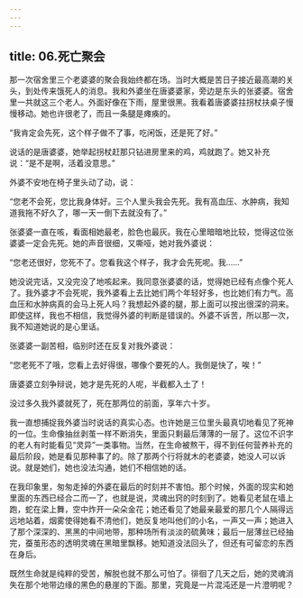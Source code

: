 ```yaml
---
---
---
```

title: 06.死亡聚会
---




那一次宿舍里三个老婆婆的聚会我始终都在场。当时大概是苦日子接近最高潮的关头，到处传来饿死人的消息。我和外婆坐在唐婆婆家，旁边是东头的张婆婆。宿舍里一共就这三个老人。外面好像在下雨，屋里很黑。我看着唐婆婆拄拐杖扶桌子慢慢移动。她也许很老了，而且一条腿是瘫痪的。

“我肯定会先死，这个样子做不了事，吃闲饭，还是死了好。”

说话的是唐婆婆，她举起拐杖赶那只钻进房里来的鸡，鸡就跑了。她又补充说：“是不是啊，活着没意思。”

外婆不安地在椅子里头动了动，说：

“您老不会死，您比我身体好。三个人里头我会先死。我有高血压、水肿病，我知道我拖不好久了，哪一天一倒下去就没有了。”

张婆婆一直在咳，看面相她最老，脸色也最灰。我在心里暗暗地比较，觉得这位张婆婆一定会先死。她的声音很细，又嘶哑，她对我外婆说：

“您老还很好，您死不了。您看我这个样子，我才会先死呢。我……”

她没说完话，又没完没了地咳起来。我同意张婆婆的话，觉得她已经有点像个死人了。我外婆才不会死呢，我外婆看上去比她们两个年轻好多，也比她们有力气。高血压和水肿病真的会马上死人吗？我想起外婆的腿，那上面可以按出很深的洞来。即使这样，我也不相信，我觉得外婆的判断是错误的。外婆不诉苦，所以那一次，我不知道她说的是心里话。

张婆婆一副苦相，临别时还在反复对我外婆说：

“您老死不了哦，您看上去好得很，哪像个要死的人。我倒是快了，唉！”

唐婆婆立刻争辩说，她才是先死的人呢，半截都入土了！

没过多久我外婆就死了，死在那两位的前面，享年六十岁。

我一直想捕捉我外婆当时说话的真实心态。也许她是三位里头最真切地看见了死神的一位。生命像抽丝剥茧一样不断消失，里面只剩最后薄薄的一层了。这位不识字的老人有时能看见“灵异”一类事物。当然，在生命被熬干，得不到任何营养补充的最后阶段，她是看见那种事了的。除了那两个行将就木的老婆婆，她没人可以诉说。就是她们，她也没法沟通，她们不相信她的话。

在我印象里，匆匆走掉的外婆在最后的时刻并不害怕。那个时候，外面的现实和她里面的东西已经合二而一了，也就是说，灵魂出窍的时刻到了。她看见老鼠在墙上跑，蛇在梁上舞，空中炸开一朵朵金花；她还看见了她最亲最爱的那几个人隔得远远地站着，烟雾使得她看不清他们，她反复地叫他们的小名，一声又一声；她进入了那个深深的、黑黑的中间地带，那种场所有淡淡的硫黄味；最后一层薄丝已经抽完，蚕茧形态的透明灵魂在黑暗里飘移。她知道没法回头了，但还有可留恋的东西在身后。

既然生命就是纯粹的受苦，解脱也就不那么可怕了。徘徊了几天之后，她的灵魂消失在那个地带边缘的黑色的悬崖的下面。那里，究竟是一片混沌还是一片澄明呢？
